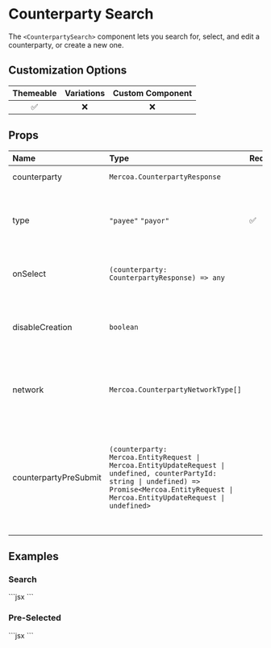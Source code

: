 
# Counterparty Search

The `<CounterpartySearch>` component lets you search for, select, and edit a counterparty, or create a new one.

## Customization Options

| Themeable | Variations | Custom Component |
| :-------: | :--------: | :--------------: |
|    ✅     |     ❌     |        ❌        |

## Props

| Name                | Type                                            | Required | Description                                                              |
| :-------------------| :-----------------------------------------------| :--------| :------------------------------------------------------------------------|
| counterparty        | `Mercoa.CounterpartyResponse`                                                          |          | Pre-selected Counterparty                                                |
| type                | `"payee"` `"payor"`                                                                    | ✅       | Use `Payee` to view as a payee (AP), and `Payor` to view as a payor (AR) |
| onSelect            | `(counterparty: CounterpartyResponse) => any`                                          |          | Function to call when an counterparty is selected                        |
| disableCreation     | `boolean`                                                                              |          | Disable the ability to create an counterparty from the search            |
| network             | `Mercoa.CounterpartyNetworkType[]`                                                     |          | Defaults to `ENTITY`. Use `NETWORK` to show `isNetwork` counterparties   |
| counterpartyPreSubmit | `(counterparty: Mercoa.EntityRequest \| Mercoa.EntityUpdateRequest \| undefined, counterPartyId: string \| undefined) => Promise<Mercoa.EntityRequest \| Mercoa.EntityUpdateRequest \| undefined>` |          | Function to call before an entity is submitted to Mercoa. Useful for adding custom fields to the entity or preventing submission |

## Examples

### Search

<ComponentContainer minHeight='300px'>
  <CounterpartySearch type="payee" />
  ```jsx
<CounterpartySearch type="payee" />
  ```
</ComponentContainer>

### Pre-Selected

<ComponentContainer minHeight='300px'>
  <CounterpartySearch type="payee" counterparty={vendorEntities[0]}/>
  ```jsx
<CounterpartySearch type="payee" counterparty={vendorEntities[0]}/>
  ```
</ComponentContainer>